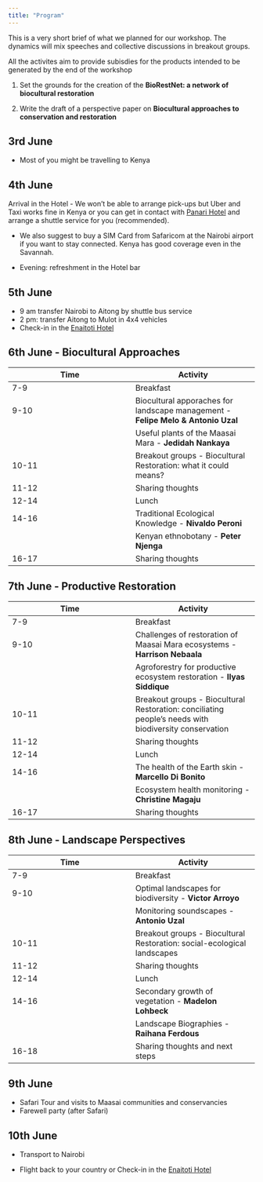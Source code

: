 ```yaml
---
title: "Program"
---
```


This is a very short brief of what we planned for our workshop. The dynamics will mix speeches and collective discussions in breakout groups. 

All the activites aim to provide subisdies for the products intended to be generated by the end of the workshop

1) Set the grounds for the creation of the **BioRestNet: a network of biocultural restoration**

2) Write the draft of a perspective paper on **Biocultural approaches to conservation and restoration**

## 3rd June
- Most of you might be travelling to Kenya

## 4th June
Arrival in the Hotel
- We won't be able to arrange pick-ups but Uber and Taxi works fine in Kenya or you can get in contact with [Panari Hotel](https://www.panarihotels.com/hotel-nairobi/) and arrange a shuttle service for you (recommended). 

- We also suggest to buy a SIM Card from Safaricom at the Nairobi airport if you want to stay connected. Kenya has good coverage even in the Savannah.

- Evening: refreshment in the Hotel bar

## 5th June

- 9 am transfer Nairobi to Aitong by shuttle bus service
- 2 pm:  transfer Aitong to Mulot in 4x4 vehicles
- Check-in in the [Enaitoti Hotel](https://www.tripadvisor.com/Hotel_Review-g19596053-d20062654-Reviews-Enaitoti_Hotel-Aitong_Rift_Valley_Province.html)

## 6th June -  Biocultural Approaches

|   Time  | Activity |
|---|---|
| 7-9 | Breakfast |
| 9-10 | Biocultural apporaches for landscape management -  **Felipe Melo & Antonio Uzal** 
|| Useful plants of the Maasai Mara - **Jedidah Nankaya**
|10-11 | Breakout groups - Biocultural Restoration: what it could means? | 
|11-12 | Sharing thoughts |
| 12-14 | Lunch | Winter |
| 14-16 | Traditional Ecological Knowledge - **Nivaldo Peroni** |
| | Kenyan ethnobotany - **Peter Njenga** |
| 16-17 | Sharing thoughts |


## 7th June - Productive Restoration

|   Time  | Activity |
|---|---|
| 7-9 | Breakfast |
| 9-10 | Challenges of restoration of Maasai Mara ecosystems -  **Harrison Nebaala** 
|| Agroforestry for productive ecosystem restoration - **Ilyas Siddique**
|10-11 | Breakout groups - Biocultural Restoration: conciliating people's needs with biodiversity conservation | 
|11-12 | Sharing thoughts |
| 12-14 | Lunch | Winter |
| 14-16 | The health of the Earth skin - **Marcello Di Bonito** |
|  | Ecosystem health monitoring - **Christine Magaju** |
| 16-17 | Sharing thoughts |

## 8th June - Landscape Perspectives

|   Time  | Activity |
|---|---|
| 7-9 | Breakfast |
| 9-10 | Optimal landscapes for biodiversity -  **Victor Arroyo** 
|| Monitoring soundscapes - **Antonio Uzal**
|10-11 | Breakout groups - Biocultural Restoration: social-ecological landscapes | 
|11-12 | Sharing thoughts |
| 12-14 | Lunch | Winter |
| 14-16 | Secondary growth of vegetation - **Madelon Lohbeck** |
|  | Landscape Biographies - **Raihana Ferdous** |
| 16-18 | Sharing thoughts and next steps |

## 9th June

- Safari Tour and visits to Maasai communities and conservancies
- Farewell party (after Safari)

## 10th June
- Transport to Nairobi

- Flight back to your country or Check-in in the [Enaitoti Hotel](https://www.tripadvisor.com/Hotel_Review-g19596053-d20062654-Reviews-Enaitoti_Hotel-Aitong_Rift_Valley_Province.html)
